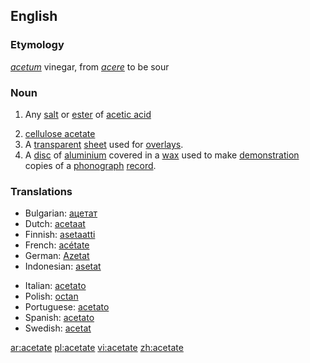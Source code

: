 {{wikipedia}}
==English==

===Etymology===
{{L.}} ''[[acetum]]'' vinegar, from ''[[acere]]'' to be sour

===Noun===
{{en-noun}}

#{{chemistry}} Any [[salt]] or [[ester]] of [[acetic acid]]
# [[cellulose acetate]]
# A [[transparent]] [[sheet]] used for [[overlay]]s.
# A [[disc]] of [[aluminium]] covered in a [[wax]] used to make [[demonstration]] copies of a [[phonograph]] [[record]].

===Translations===
{{trans-top|salt or ester of acetic acid}}
*Bulgarian: [[ацетат]] {{m}}
*Dutch: [[acetaat]]
*Finnish: [[asetaatti]]
*French: [[acétate]] 
*German: [[Azetat]] {{n}}
*Indonesian: [[asetat]] 
{{trans-mid}}
*Italian: [[acetato]] {{m}}
*Polish: [[octan]]
*Portuguese: [[acetato]] 
*Spanish: [[acetato]]
*Swedish: [[acetat]]
{{trans-bottom}}

[[ar:acetate]]
[[pl:acetate]]
[[vi:acetate]]
[[zh:acetate]]
